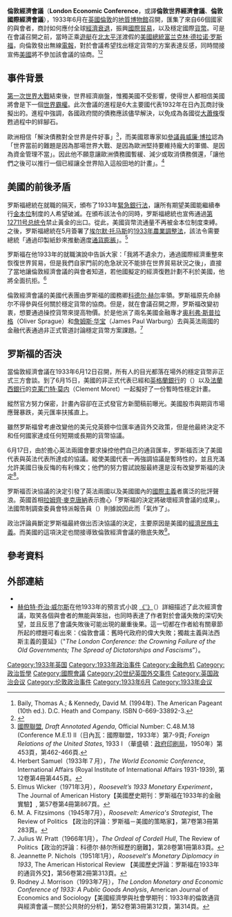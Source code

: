 '''倫敦經濟會議'''（'''London Economic Conference'''，或譯'''倫敦世界經濟會議'''、'''倫敦國際經濟會議'''），1933年6月在[[英國|英國]][[倫敦|倫敦]]的[[地質博物館|地質博物館]]召開，匯集了來自66個國家的與會者，商討如何應付全球[[經濟衰退|經濟衰退]]，振興[[國際貿易|國際貿易]]，以及穩定國際[[貨幣|貨幣]]。可是在會議召開之前，當時正乘[[遊艇|遊艇]]在[[北太平洋|北太平洋]]渡假的[[美國總統|美國總統]][[富兰克林·德拉诺·罗斯福|富兰克林·德拉诺·罗斯福]]，向倫敦發出無線[[電報|電報]]，對於會議希望找出穩定貨幣的方案表達反感，同時間接宣佈[[美國|美國]]將不參加該會議的協商。<ref>Baily, Thomas A.; & Kennedy, David M. (1994年). The American Pageant (10th ed.). D.C. Heath and Company. ISBN 0-669-33892-3.</ref><ref>{{cite web|url=http://www.time.com/time/magazine/article/0,9171,789364-1,00.html|title=Foreign News: London Economic Conference【國外新聞：倫敦經濟會議】|publisher=[[時代_(雜誌)|時代雜誌]]|date=1933-06-19|accessdate=2009-12-21|archive-date=2009-12-25|archive-url=https://www.webcitation.org/5mILCBgUV?url=http://www.time.com/time/magazine/article/0,9171,789364-1,00.html|dead-url=no}}</ref>

== 事件背景 ==
[[第一次世界大戰|第一次世界大戰]]結束後，世界經濟崩盤，惟獨美國不受影響，使得世人都相信美國將會是下一個[[霸權主義|世界霸權]]。此次會議的進程是6大主要國代表1932年在日內瓦商討後擬出的。進程中強調，各國政府間的債務應該儘早解決，以免成為各國從[[大蕭條|大蕭條]]復甦過程中的絆腳石。

歐洲相信「解決債務對全世界是件好事」<ref>[[國際聯盟|國際聯盟]], ''Draft Annotated Agenda'', Official Number: C.48.M.18 (Conference M.E.1) II（日內瓦：國際聯盟，1933年）第7-9頁; ''Foreign Relations of the United States'', 1933 I （華盛頓：[[美国政府印刷局|政府印刷局]]，1950年）第453頁，第462-466頁.</ref>，而美國眾專家如[[美国参议院|參議員]][[威廉·博拉|威廉·博拉]]認為「世界當前的難題是因為那場世界大戰、是因為歐洲堅持要維持龐大的軍備、是因為資金管理不當」。因此他不願意讓歐洲債務國暫緩、減少或取消債務償還，「讓他們之後可以推行一個已經讓全世界陷入這般田地的計畫」。<ref>Herbert Samuel（1933年７月），''The World Economic Conference'', International Affairs (Royal Institute of International Affairs 1931-1939), 第12卷第4冊第445頁。</ref>

== 美國的前後矛盾 ==
罗斯福總統在就職的隔天，頒布了1933年[[緊急銀行法|緊急銀行法]]，讓所有期望美國能繼續奉行[[金本位|金本位]]制度的人希望破滅。在頒布該法令的同時，罗斯福總統也宣佈通過[[第12711号总统令|第12711号总统令]]禁止黃金的出口。從此，美國貨幣流通量不再被金本位制度束縛。之後，罗斯福總統在5月簽署了[[埃尔默·托马斯|埃尔默·托马斯]]的[[1933年農業調整法|1933年農業調整法]]，該法令需要總統「通過印製紙鈔來推動適度[[通貨膨脹|通貨膨脹]]」。<ref>Elmus Wicker（1971年3月），''Roosevelt’s 1933 Monetary Experiment''，The Journal of American History【美國歷史期刊：罗斯福在1933年的金融實驗】, 第57卷第4冊第867頁。</ref>

罗斯福在他1933年的就職演說中告訴大家：「我將不遺余力，通過國際經濟重整來恢復世界貿易，但是我們自家門前的危急狀況不能排在世界貿易狀況之後」，直接了當地讓倫敦經濟會議的與會者知道，若他國擬定的經濟復甦計劃不利於美國，他將全面抗拒。<ref>M. A. Fitzsimons（1945年7月），''Roosevelt: America's Strategist'', The Review of Politics 【政治的評論：罗斯福－美國的策略家】，第7卷第3冊第283頁。</ref>

倫敦經濟會議的美國代表團由罗斯福的國務卿[[科德尔·赫尔|科德尔·赫尔]]率領。罗斯福原先命赫尔不得參與任何關於穩定貨幣的協商。但是，就在會議召開之際，罗斯福改變初衷，想要通過操控貨幣來提高物價。於是他派了兩名美國金融專才[[奥利弗·斯普拉格|奥利弗·斯普拉格]]（Oliver Sprague）和[[詹姆斯·华宝|詹姆斯·华宝]]（James Paul Warburg）去與英法兩國的金融代表通過非正式管道討論穩定貨幣方案課題。<ref>Julius W. Pratt（1966年1月），''The Ordeal of Cordell Hull'', The Review of Politics【政治的評論：科德尔·赫尔所經歷的磨難】，第28卷第1冊第83頁。</ref>

== 罗斯福的否決 ==
當倫敦經濟會議在1933年6月12日召開，所有人的目光都落在場外的穩定貨幣非正式三方會談。到了6月15日，美國的非正式代表已經和[[英格蘭銀行|英格蘭銀行]]的{{link-en|蒙塔古·诺曼|Montagu Norman, 1st Baron Norman}}（{{lang|en|Montagu Norman}}）以及[[法蘭西銀行|法蘭西銀行]]的[[克莱门特·莫内|克莱门特·莫内]]（Clement Moret）一起擬好了一份暫時性穩定計畫。

縱然官方努力保密，計畫內容卻在正式發官方新聞稿前曝光。美國股市與期貨市場應聲暴跌，美元匯率扶搖直上。

雖然罗斯福曾考慮改變他的美元兌英鎊中位匯率通貨外交政策，但是他最終決定不和任何國家達成任何短期或長期的貨幣協議。

6月17日，由於擔心英法兩國會要求操控他們自己的通貨匯率，罗斯福否決了美國代表與英法代表所達成的協議。縱使美國代表一再強調協議是暫時性的，並且充滿允許美國日後反悔的有利條文；他們的努力嘗試說服最終還是沒有改變罗斯福的決定<ref>Jeannette P. Nichols（1951年1月），''Roosevelt's Monetary Diplomacy in 1933'', The American Historical Review 【美國歷史評論：罗斯福在1933年的通貨外交】，第56卷第2冊第313頁。</ref>。

罗斯福否決協議的決定引發了英法兩國以及美國國內的[[國際主義|國際主義]]者廣泛的批評聲浪。英國首相[[拉姆齊·麥克唐納|拉姆齊·麥克唐納]]表示擔心「罗斯福的決定將破壞經濟會議的成果」。法國幣制調查委員會特派報告員{{link-en|乔治·博内|Georges Bonnet}}（{{lang|en|Georges Bonnet}}）則據說因此而「氣炸了」。

政治評論員斷定罗斯福最終做出否決協議的決定，主要原因是美國的[[經濟民族主義|經濟民族主義]]。而美國的這項決定也間接導致倫敦經濟會議的徹底失敗<ref>Rodney J. Morrison（1993年7月），''The London Monetary and Economic Conference of 1933: A Public Goods Analysis'', American Journal of Economics and Sociology【美國經濟學與社會學期刊：1933年的倫敦通貨與經濟會議－關於公共財的分析】，第52卷第3冊第312頁，第314頁。</ref>。

== 參考資料 ==
{{reflist|2}}

== 外部連結 ==
* {{cite web|url=http://www.time.com/time/magazine/article/0,9171,789364-1,00.html|title=Foreign News: London Economic Conference【國外新聞：倫敦經濟會議】|publisher=[[時代_(雜誌)|時代雜誌]]|date=1933-06-19|accessdate=2009-12-21|archive-date=2009-12-25|archive-url=https://www.webcitation.org/5mILCBgUV?url=http://www.time.com/time/magazine/article/0,9171,789364-1,00.html|dead-url=no}}
* [[赫伯特·乔治·威尔斯|赫伯特·乔治·威尔斯]]在他1933年的預言式小說 [https://web.archive.org/web/20080811051151/http://etext.library.adelaide.edu.au/w/wells/hg/w45th/book2.html#chapter14 《{{link-en|未来互联网纾|The Shape of Things to Come}}'》]（''{{lang|en|The Shape of Things to Come}}''）詳細描述了此次經濟會議，取笑各個與會者的無能與笨拙，也同時表達了作者對於會議失敗的深切失望，並且反思了會議失敗後可能出現的嚴重後果。這一切都在作者給有關章節所起的標題可看出來：《倫敦會議：舊時代政府的偉大失敗；獨裁主義與法西斯主義的蔓延》（"''The London Conference: the Crowning Failure of the Old Governments; The Spread of Dictatorships and Fascisms''"）。

[[Category:1933年英国|Category:1933年英国]]
[[Category:1933年政治事件|Category:1933年政治事件]]
[[Category:金融危机|Category:金融危机]]
[[Category:政治哲學|Category:政治哲學]]
[[Category:國際會議|Category:國際會議]]
[[Category:20世纪英国外交事件|Category:20世纪英国外交事件]]
[[Category:英国政治会议|Category:英国政治会议]]
[[Category:伦敦政治事件|Category:伦敦政治事件]]
[[Category:1933年6月|Category:1933年6月]]
[[Category:1933年会议|Category:1933年会议]]